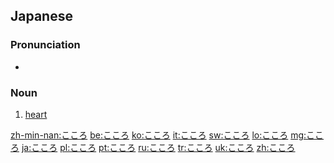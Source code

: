 ==Japanese==
===Pronunciation===
* {{audio|Ja-kokoro.ogg|Audio}}

===Noun===
{{ja-noun|h|rom=kokoro}}
# {{ja-def|心}} [[heart]]

[[zh-min-nan:こころ]]
[[be:こころ]]
[[ko:こころ]]
[[it:こころ]]
[[sw:こころ]]
[[lo:こころ]]
[[mg:こころ]]
[[ja:こころ]]
[[pl:こころ]]
[[pt:こころ]]
[[ru:こころ]]
[[tr:こころ]]
[[uk:こころ]]
[[zh:こころ]]